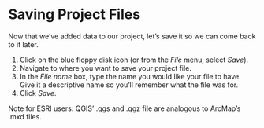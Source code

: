 # Saving Project Files
Now that we've added data to our project, let's save it so we can come back to it later.  

1. Click on the blue floppy disk icon (or from the *File* menu, select *Save*).
1. Navigate to where you want to save your project file. 
1. In the *File name* box, type the name you would like your file to have.  Give it a descriptive name so you'll remember what the file was for.
1. Click *Save*.

Note for ESRI users: QGIS' .qgs and .qgz file are analogous to ArcMap's .mxd files.
